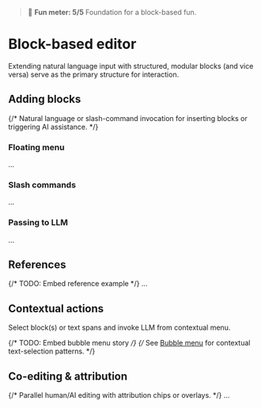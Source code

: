 
<Meta of={BlockBasedEditorStories} />

> 🙂 **Fun meter: 5/5** Foundation for a block-based fun.

# Block-based editor

Extending natural language input with structured, modular blocks (and vice versa) serve as the primary structure for interaction.

<Story of={BlockBasedEditorStories.Basic} />

## Adding blocks

{/* Natural language or slash-command invocation for inserting blocks or triggering AI assistance. */}

### Floating menu

...

### Slash commands

...

### Passing to LLM

...

## References
{/* TODO: Embed reference example */}
...

## Contextual actions

Select block(s) or text spans and invoke LLM from contextual menu.

{/* TODO: Embed bubble menu story */}
{/* See [Bubble menu](../../components/bubble-menu--docs) for contextual text-selection patterns. */}

## Co-editing & attribution
{/* Parallel human/AI editing with attribution chips or overlays. */}
...

